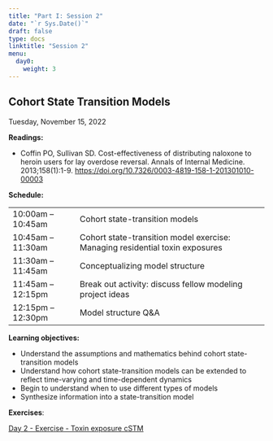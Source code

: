 ```yaml
---
title: "Part I: Session 2"
date: "`r Sys.Date()`"
draft: false
type: docs
linktitle: "Session 2"
menu:
  day0:
    weight: 3
---
```


## Cohort State Transition Models

Tuesday, November 15, 2022

**Readings:**

- Coffin PO, Sullivan SD. Cost-effectiveness of distributing naloxone to heroin users for lay overdose reversal. Annals of Internal Medicine. 2013;158(1):1-9. [https://doi.org/10.7326/0003-4819-158-1-201301010-00003](https://doi.org/10.7326/0003-4819-158-1-201301010-00003)


**Schedule:**

|                            |            |
|---------------|:-----------------------------------------|
| 10:00am – 10:45am   | Cohort state-transition models |
| 10:45am – 11:30am  | Cohort state-transition model exercise: Managing residential toxin exposures | 
| 11:30am – 11:45am | Conceptualizing model structure |
| 11:45am – 12:15pm | Break out activity: discuss fellow modeling project ideas |
| 12:15pm – 12:30pm | Model structure Q&A  |


**Learning objectives:**

-	Understand the assumptions and mathematics behind cohort state-transition models
-	Understand how cohort state-transition models can be extended to reflect time-varying and time-dependent dynamics
-	Begin to understand when to use different types of models
-	Synthesize information into a state-transition model

**Exercises**:

[Day 2 - Exercise - Toxin exposure cSTM](../../../Course_Modularization/noncode exercises/Day 2 - Exercise - Toxin exposure cSTM.pdf)




